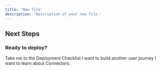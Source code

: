 ```yaml
---
title: 'New file'
description: 'Description of your new file.'
---
```


## Next Steps

### Ready to deploy?

<CardGroup cols={2}>
<Card title="YES!" href="/building-blocks/pre-deployment-checklist" icon="rocket-launch">
 Take me to the Deployment Checklist
</Card>

<Card title="NOT YET..." href="/building-blocks/build-frontend-integration"  icon="screwdriver-wrench">
 I want to build another user journey
</Card>


</CardGroup>
<Card title="NEITHER..." href="/building-blocks/using-connectors"  icon="dice">
 I want to learn about Connectors.
</Card>

